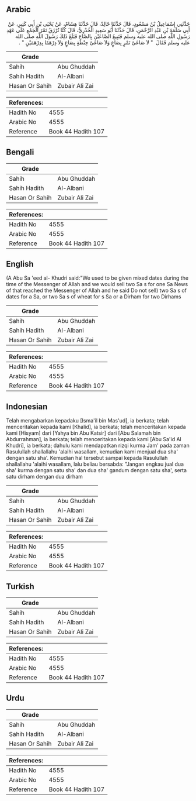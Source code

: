 ## Arabic


<div dir="rtl" lang="ar" style={{fontSize:'larger',backgroundColor:'#f8f9fa',padding:20}}>
حَدَّثَنِي إِسْمَاعِيلُ بْنُ مَسْعُودٍ، قَالَ حَدَّثَنَا خَالِدٌ، قَالَ حَدَّثَنَا هِشَامٌ، عَنْ يَحْيَى بْنِ أَبِي كَثِيرٍ، عَنْ أَبِي سَلَمَةَ بْنِ عَبْدِ الرَّحْمَنِ، قَالَ حَدَّثَنَا أَبُو سَعِيدٍ الْخُدْرِيُّ، قَالَ كُنَّا نُرْزَقُ تَمْرَ الْجَمْعِ عَلَى عَهْدِ رَسُولِ اللَّهِ صلى الله عليه وسلم فَنَبِيعُ الصَّاعَيْنِ بِالصَّاعِ فَبَلَغَ ذَلِكَ رَسُولَ اللَّهِ صلى الله عليه وسلم فَقَالَ ‏ "‏ لاَ صَاعَىْ تَمْرٍ بِصَاعٍ وَلاَ صَاعَىْ حِنْطَةٍ بِصَاعٍ وَلاَ دِرْهَمًا بِدِرْهَمَيْنِ ‏"‏ ‏.‏
</div>
<div style={{backgroundColor:'#f8f9fa',padding:20, marginBottom: 10}}><table> <thead> <tr> <th>Grade</th> <th></th> </tr> </thead> <tbody> <tr><td>Sahih</td><td>Abu Ghuddah</td></tr><tr><td>Sahih Hadith</td><td>Al-Albani</td></tr><tr><td>Hasan Or Sahih</td><td>Zubair Ali Zai</td></tr></tbody></table><table> <thead> <tr> <th>References:</th> <th></th> </tr> </thead> <tbody><tr><td>Hadith No</td><td>4555</td></tr><tr><td>Arabic No</td><td>4555</td></tr><tr><td>Reference</td><td>Book 44 Hadith 107</td></tr></tbody></table></div>

## Bengali


<div dir="ltr" lang="bn" style={{fontSize:'larger',backgroundColor:'#f8f9fa',padding:20}}>

</div>
<div style={{backgroundColor:'#f8f9fa',padding:20, marginBottom: 10}}><table> <thead> <tr> <th>Grade</th> <th></th> </tr> </thead> <tbody> <tr><td>Sahih</td><td>Abu Ghuddah</td></tr><tr><td>Sahih Hadith</td><td>Al-Albani</td></tr><tr><td>Hasan Or Sahih</td><td>Zubair Ali Zai</td></tr></tbody></table><table> <thead> <tr> <th>References:</th> <th></th> </tr> </thead> <tbody><tr><td>Hadith No</td><td>4555</td></tr><tr><td>Arabic No</td><td>4555</td></tr><tr><td>Reference</td><td>Book 44 Hadith 107</td></tr></tbody></table></div>

## English


<div dir="ltr" lang="en" style={{fontSize:'larger',backgroundColor:'#f8f9fa',padding:20}}>
(A Abu Sa 'eed al- Khudri said:"We used to be given mixed dates during the time of the Messenger of Allah and we would sell two Sa s for one Sa News of that reached the Messenger of Allah and he said Do not sell) two Sa s of dates for a Sa, or two Sa s of wheat for s Sa or a Dirham for two Dirhams
</div>
<div style={{backgroundColor:'#f8f9fa',padding:20, marginBottom: 10}}><table> <thead> <tr> <th>Grade</th> <th></th> </tr> </thead> <tbody> <tr><td>Sahih</td><td>Abu Ghuddah</td></tr><tr><td>Sahih Hadith</td><td>Al-Albani</td></tr><tr><td>Hasan Or Sahih</td><td>Zubair Ali Zai</td></tr></tbody></table><table> <thead> <tr> <th>References:</th> <th></th> </tr> </thead> <tbody><tr><td>Hadith No</td><td>4555</td></tr><tr><td>Arabic No</td><td>4555</td></tr><tr><td>Reference</td><td>Book 44 Hadith 107</td></tr></tbody></table></div>

## Indonesian


<div dir="ltr" lang="id" style={{fontSize:'larger',backgroundColor:'#f8f9fa',padding:20}}>
Telah mengabarkan kepadaku [Isma'il bin Mas'ud], ia berkata; telah menceritakan kepada kami [Khalid], ia berkata; telah menceritakan kepada kami [Hisyam] dari [Yahya bin Abu Katsir] dari [Abu Salamah bin Abdurrahman], ia berkata; telah menceritakan kepada kami [Abu Sa'id Al Khudri], ia berkata; dahulu kami mendapatkan rizqi kurma Jam' pada zaman Rasulullah shallallahu 'alaihi wasallam, kemudian kami menjual dua sha' dengan satu sha'. Kemudian hal tersebut sampai kepada Rasulullah shallallahu 'alaihi wasallam, lalu beliau bersabda: "Jangan engkau jual dua sha' kurma dengan satu sha' dan dua sha' gandum dengan satu sha', serta satu dirham dengan dua dirham
</div>
<div style={{backgroundColor:'#f8f9fa',padding:20, marginBottom: 10}}><table> <thead> <tr> <th>Grade</th> <th></th> </tr> </thead> <tbody> <tr><td>Sahih</td><td>Abu Ghuddah</td></tr><tr><td>Sahih Hadith</td><td>Al-Albani</td></tr><tr><td>Hasan Or Sahih</td><td>Zubair Ali Zai</td></tr></tbody></table><table> <thead> <tr> <th>References:</th> <th></th> </tr> </thead> <tbody><tr><td>Hadith No</td><td>4555</td></tr><tr><td>Arabic No</td><td>4555</td></tr><tr><td>Reference</td><td>Book 44 Hadith 107</td></tr></tbody></table></div>

## Turkish


<div dir="ltr" lang="tr" style={{fontSize:'larger',backgroundColor:'#f8f9fa',padding:20}}>

</div>
<div style={{backgroundColor:'#f8f9fa',padding:20, marginBottom: 10}}><table> <thead> <tr> <th>Grade</th> <th></th> </tr> </thead> <tbody> <tr><td>Sahih</td><td>Abu Ghuddah</td></tr><tr><td>Sahih Hadith</td><td>Al-Albani</td></tr><tr><td>Hasan Or Sahih</td><td>Zubair Ali Zai</td></tr></tbody></table><table> <thead> <tr> <th>References:</th> <th></th> </tr> </thead> <tbody><tr><td>Hadith No</td><td>4555</td></tr><tr><td>Arabic No</td><td>4555</td></tr><tr><td>Reference</td><td>Book 44 Hadith 107</td></tr></tbody></table></div>

## Urdu


<div dir="rtl" lang="ur" style={{fontSize:'larger',backgroundColor:'#f8f9fa',padding:20}}>

</div>
<div style={{backgroundColor:'#f8f9fa',padding:20, marginBottom: 10}}><table> <thead> <tr> <th>Grade</th> <th></th> </tr> </thead> <tbody> <tr><td>Sahih</td><td>Abu Ghuddah</td></tr><tr><td>Sahih Hadith</td><td>Al-Albani</td></tr><tr><td>Hasan Or Sahih</td><td>Zubair Ali Zai</td></tr></tbody></table><table> <thead> <tr> <th>References:</th> <th></th> </tr> </thead> <tbody><tr><td>Hadith No</td><td>4555</td></tr><tr><td>Arabic No</td><td>4555</td></tr><tr><td>Reference</td><td>Book 44 Hadith 107</td></tr></tbody></table></div>